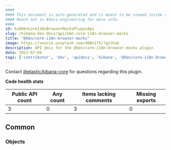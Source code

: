 ```yaml
---
####
#### This document is auto-generated and is meant to be viewed inside our experimental, new docs system.
#### Reach out in #docs-engineering for more info.
####
id: kibKbnCoreI18nBrowserMocksPluginApi
slug: /kibana-dev-docs/api/kbn-core-i18n-browser-mocks
title: "@kbn/core-i18n-browser-mocks"
image: https://source.unsplash.com/400x175/?github
description: API docs for the @kbn/core-i18n-browser-mocks plugin
date: 2023-07-04
tags: ['contributor', 'dev', 'apidocs', 'kibana', '@kbn/core-i18n-browser-mocks']
---
```




Contact [@elastic/kibana-core](https://github.com/orgs/elastic/teams/kibana-core) for questions regarding this plugin.

**Code health stats**

| Public API count  | Any count | Items lacking comments | Missing exports |
|-------------------|-----------|------------------------|-----------------|
| 3 | 0 | 3 | 0 |

## Common

### Objects
<DocDefinitionList data={kbnCoreI18nBrowserMocksObj.common.objects}/>

